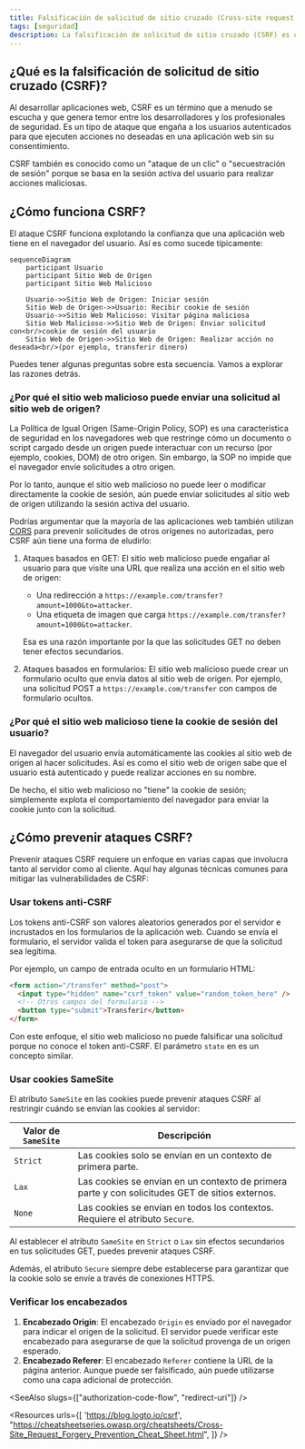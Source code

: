 ```yaml
---
title: Falsificación de solicitud de sitio cruzado (Cross-site request forgery, CSRF)
tags: [seguridad]
description: La falsificación de solicitud de sitio cruzado (CSRF) es un ataque que engaña a los usuarios para que ejecuten acciones no deseadas en una aplicación web en la que están autenticados. Es una vulnerabilidad de seguridad común que puede llevar a acciones no autorizadas.
---
```


## ¿Qué es la falsificación de solicitud de sitio cruzado (CSRF)?

Al desarrollar aplicaciones web, CSRF es un término que a menudo se escucha y que genera temor entre los desarrolladores y los profesionales de seguridad. Es un tipo de ataque que engaña a los usuarios autenticados para que ejecuten acciones no deseadas en una aplicación web sin su consentimiento.

CSRF también es conocido como un "ataque de un clic" o "secuestración de sesión" porque se basa en la sesión activa del usuario para realizar acciones maliciosas.

## ¿Cómo funciona CSRF?

El ataque CSRF funciona explotando la confianza que una aplicación web tiene en el navegador del usuario. Así es como sucede típicamente:

```mermaid
sequenceDiagram
    participant Usuario
    participant Sitio Web de Origen
    participant Sitio Web Malicioso
    
    Usuario->>Sitio Web de Origen: Iniciar sesión
    Sitio Web de Origen->>Usuario: Recibir cookie de sesión
    Usuario->>Sitio Web Malicioso: Visitar página maliciosa
    Sitio Web Malicioso->>Sitio Web de Origen: Enviar solicitud con<br/>cookie de sesión del usuario
    Sitio Web de Origen->>Sitio Web de Origen: Realizar acción no deseada<br/>(por ejemplo, transferir dinero)
```

Puedes tener algunas preguntas sobre esta secuencia. Vamos a explorar las razones detrás.

### ¿Por qué el sitio web malicioso puede enviar una solicitud al sitio web de origen?

La Política de Igual Origen (Same-Origin Policy, SOP) es una característica de seguridad en los navegadores web que restringe cómo un documento o script cargado desde un origen puede interactuar con un recurso (por ejemplo, cookies, DOM) de otro origen. Sin embargo, la SOP no impide que el navegador envíe solicitudes a otro origen.

Por lo tanto, aunque el sitio web malicioso no puede leer o modificar directamente la cookie de sesión, aún puede enviar solicitudes al sitio web de origen utilizando la sesión activa del usuario.

Podrías argumentar que la mayoría de las aplicaciones web también utilizan [CORS](https://developer.mozilla.org/en-US/docs/Web/HTTP/CORS) para prevenir solicitudes de otros orígenes no autorizadas, pero CSRF aún tiene una forma de eludirlo:

1. Ataques basados en GET: El sitio web malicioso puede engañar al usuario para que visite una URL que realiza una acción en el sitio web de origen:

    - Una redirección a `https://example.com/transfer?amount=1000&to=attacker`.
    - Una etiqueta de imagen que carga `https://example.com/transfer?amount=1000&to=attacker`.

    Esa es una razón importante por la que las solicitudes GET no deben tener efectos secundarios.

2. Ataques basados en formularios: El sitio web malicioso puede crear un formulario oculto que envía datos al sitio web de origen. Por ejemplo, una solicitud POST a `https://example.com/transfer` con campos de formulario ocultos.

### ¿Por qué el sitio web malicioso tiene la cookie de sesión del usuario?

El navegador del usuario envía automáticamente las cookies al sitio web de origen al hacer solicitudes. Así es como el sitio web de origen sabe que el usuario está autenticado y puede realizar acciones en su nombre.

De hecho, el sitio web malicioso no "tiene" la cookie de sesión; simplemente explota el comportamiento del navegador para enviar la cookie junto con la solicitud.

## ¿Cómo prevenir ataques CSRF?

Prevenir ataques CSRF requiere un enfoque en varias capas que involucra tanto al servidor como al cliente. Aquí hay algunas técnicas comunes para mitigar las vulnerabilidades de CSRF:

### Usar tokens anti-CSRF

Los tokens anti-CSRF son valores aleatorios generados por el servidor e incrustados en los formularios de la aplicación web. Cuando se envía el formulario, el servidor valida el token para asegurarse de que la solicitud sea legítima.

Por ejemplo, un campo de entrada oculto en un formulario HTML:

```html
<form action="/transfer" method="post">
  <input type="hidden" name="csrf_token" value="random_token_here" />
  <!-- Otros campos del formulario -->
  <button type="submit">Transferir</button>
</form>
```

Con este enfoque, el sitio web malicioso no puede falsificar una solicitud porque no conoce el token anti-CSRF. El parámetro `state` en <Ref slug="redirect-uri" /> es un concepto similar.

### Usar cookies SameSite

El atributo `SameSite` en las cookies puede prevenir ataques CSRF al restringir cuándo se envían las cookies al servidor:

| Valor de `SameSite` | Descripción                                                                          |
|---------------------|--------------------------------------------------------------------------------------|
| `Strict`            | Las cookies solo se envían en un contexto de primera parte.                          |
| `Lax`               | Las cookies se envían en un contexto de primera parte y con solicitudes GET de sitios externos. |
| `None`              | Las cookies se envían en todos los contextos. Requiere el atributo `Secure`.         |

Al establecer el atributo `SameSite` en `Strict` o `Lax` sin efectos secundarios en tus solicitudes GET, puedes prevenir ataques CSRF.

Además, el atributo `Secure` siempre debe establecerse para garantizar que la cookie solo se envíe a través de conexiones HTTPS.

### Verificar los encabezados

1. **Encabezado Origin**: El encabezado `Origin` es enviado por el navegador para indicar el origen de la solicitud. El servidor puede verificar este encabezado para asegurarse de que la solicitud provenga de un origen esperado.
2. **Encabezado Referer**: El encabezado `Referer` contiene la URL de la página anterior. Aunque puede ser falsificado, aún puede utilizarse como una capa adicional de protección.

<SeeAlso slugs={["authorization-code-flow", "redirect-uri"]} />

<Resources
  urls={[
    'https://blog.logto.io/csrf',
    "https://cheatsheetseries.owasp.org/cheatsheets/Cross-Site_Request_Forgery_Prevention_Cheat_Sheet.html",
  ]}
/>
